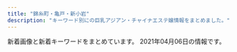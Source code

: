 ```yaml
---
title: "錦糸町・亀戸・新小岩"
description: "キーワード別にの巨乳アジアン・チャイナエステ嬢情報をまとめました。"
---
```


新着画像と新着キーワードをまとめています。
2021年04月06日の情報です。

<DmmAffiliateIns />
<KeywordTable
  shops={
    [
    {
        "keywords": {},
        "img_links": [
            "https://www.yitigo.work/images/home/staff_03.jpg",
            "https://www.yitigo.work/images/top_flash_02.jpg",
            "https://www.yitigo.work/images/staff/risa1.jpg",
            "https://www.yitigo.work/images/staff/mayu1.jpg",
            "https://www.yitigo.work/images/home/index_15.png",
            "https://www.yitigo.work/images/home/index_10.png",
            "https://www.yitigo.work/images/home/index_17.png",
            "https://www.yitigo.work/images/home/index_19.png",
            "https://www.yitigo.work/images/staff/mayu.png",
            "https://www.yitigo.work/images/home/index_07.png",
            "https://www.yitigo.work/images/home/staff_02.jpg",
            "https://www.yitigo.work/images/staff/staff_03.png",
            "https://www.yitigo.work/images/headerParts01.png",
            "https://www.yitigo.work/images/top_flash_01.jpg",
            "https://www.yitigo.work/images/top_01.png",
            "https://www.yitigo.work/images/home/index_09.png",
            "https://www.yitigo.work/images/home/index_06.png",
            "https://www.yitigo.work/images/home/index_tel.png",
            "https://www.yitigo.work/images/home/index_12.png",
            "https://www.yitigo.work/images/home/index_14.png",
            "https://www.yitigo.work/images/home/staff_01.jpg",
            "https://www.yitigo.work/images/home/index_05.png",
            "https://www.yitigo.work/images/page_top.png",
            "https://www.yitigo.work/images/staff/staff_01.png",
            "https://www.yitigo.work/images/top_04.png",
            "https://www.yitigo.work/images/staff/hana1.jpg",
            "https://www.yitigo.work/images/staff/hana.png",
            "https://www.yitigo.work/images/staff/risa.png",
            "https://www.yitigo.work/images/home/index_13.png",
            "https://www.yitigo.work/images/home/index_01.png",
            "https://www.yitigo.work/images/top_02.png",
            "https://www.yitigo.work/images/home/index_11.png"
        ],
        "url": "https://www.yitigo.work/",
        "station": "JR\u5c0f\u5ca9\u99c5\u5357\u53e3",
        "name": "\u82fa"
    },
    {
        "url": "http://www.sh-yuki.work/",
        "img_links": [
            "http://www.sh-yuki.work/images/s_news.jpg",
            "http://www.sh-yuki.work/uploads/200620/1-20062015425B54.jpg",
            "http://www.sh-yuki.work/uploads/200620/1-200620154311K4.jpg",
            "http://www.sh-yuki.work/uploads/190105/1-1Z105143R9539.jpg",
            "http://www.sh-yuki.work/uploads/200218/1-20021Q359301Q.jpg",
            "http://www.sh-yuki.work/images/room1.jpg",
            "http://www.sh-yuki.work/uploads/201215/1-201215145153M4.jpg",
            "http://www.sh-yuki.work/uploads/201214/1-201214162100347.jpg",
            "http://www.sh-yuki.work/uploads/191104/1-1911041I124915.jpg",
            "http://www.sh-yuki.work/images/lanmu3.jpg",
            "http://www.sh-yuki.work/uploads/200218/1-20021Q3591A57.jpg",
            "http://www.sh-yuki.work/uploads/191006/1-191006105P61Z.jpg",
            "http://www.sh-yuki.work/images/nbj2.jpg",
            "http://www.sh-yuki.work/images/room3.jpg",
            "http://www.sh-yuki.work/uploads/200127/1-20012G02404310.jpg",
            "http://www.sh-yuki.work/uploads/200618/1-20061Q6342Y06.jpg",
            "http://www.sh-yuki.work/images/mobile.jpg",
            "http://www.sh-yuki.work/uploads/191028/1-19102Q03S5a4.jpg",
            "http://www.sh-yuki.work/uploads/191021/1-19102116361I39.jpg",
            "http://www.sh-yuki.work/uploads/190110/1-1Z110093529363.png",
            "http://www.sh-yuki.work/uploads/191006/1-191006105IM24.jpg",
            "http://www.sh-yuki.work/uploads/200618/1-20061Q633094V.jpg",
            "http://www.sh-yuki.work/uploads/190105/1-1Z1051440193X.jpg",
            "http://www.sh-yuki.work/uploads/191227/1-19122F93911958.jpg",
            "http://www.sh-yuki.work/uploads/190105/1-1Z105143940E6.jpg",
            "http://www.sh-yuki.work/images/lanmu4.jpg",
            "http://www.sh-yuki.work/uploads/191202/1-191202154021200.jpg",
            "http://www.sh-yuki.work/images/room2.jpg",
            "http://www.sh-yuki.work/images/top.png",
            "http://www.sh-yuki.work/images/room4.jpg",
            "http://www.sh-yuki.work/uploads/210216/1-210216154445506.jpg",
            "http://www.sh-yuki.work/uploads/200713/1-200G3125135C2.jpg",
            "http://www.sh-yuki.work/images/1.jpg",
            "http://www.sh-yuki.work/images/lanmu2.jpg",
            "http://www.sh-yuki.work/images/lanmu5.jpg",
            "http://www.sh-yuki.work/uploads/200110/1-20011013245Y49.jpg",
            "http://www.sh-yuki.work/uploads/191227/1-19122F94110460.jpg",
            "http://www.sh-yuki.work/images/end.png",
            "http://www.sh-yuki.work/uploads/201215/1-201215145200113.jpg",
            "http://www.sh-yuki.work/uploads/201214/1-20121416231WV.jpg",
            "http://www.sh-yuki.work/images/s_staff.jpg",
            "http://www.sh-yuki.work/uploads/200713/1-200G3110344421.jpg",
            "http://www.sh-yuki.work/uploads/190105/1-1Z105143921224.jpg",
            "http://www.sh-yuki.work/uploads/210216/1-210216154459443.jpg",
            "http://www.sh-yuki.work/uploads/191221/1-191221111A3123.jpg"
        ],
        "keywords": {
            "88": 1,
            "D": 17,
            "86": 14,
            "89": 2
        },
        "station": "JR\u5c0f\u5ca9\u99c5\u5317\u53e3",
        "name": "\u3086\u304d"
    },
    {
        "url": "http://hani-est.xyz/",
        "keywords": {
            "\u4e73": 11,
            "C": 41,
            "90": 22,
            "\u5de8\u4e73": 11,
            "83": 11,
            "82": 11,
            "94": 11,
            "E": 11
        },
        "img_links": [
            "http://hani-est.xyz/images/zi-staff.png",
            "http://hani-est.xyz/images/zi-service.png",
            "http://hani-est.xyz/images/g2.jpg",
            "http://hani-est.xyz/images/g5.jpg",
            "http://hani-est.xyz/images/zi-newface.png",
            "http://hani-est.xyz/images/zi-ao.png",
            "http://hani-est.xyz/images/banna.jpg",
            "http://hani-est.xyz/images/zi-pri.png",
            "http://hani-est.xyz/images/banna2.jpg",
            "http://hani-est.xyz/images/g1.jpg",
            "http://hani-est.xyz/images/aoyi.jpg",
            "http://hani-est.xyz/images/banna1.jpg",
            "http://hani-est.xyz/images/a1.jpg",
            "http://hani-est.xyz/images/g6.jpg",
            "http://hani-est.xyz/images/top.jpg",
            "http://hani-est.xyz/images/g4.jpg",
            "http://hani-est.xyz/images/new1.jpg"
        ],
        "station": "\u897f\u5927\u5cf6\u99c5A1\u51fa\u53e3",
        "name": "\u871c\u82b1"
    },
    {
        "name": "\u6625\u306e\u82b1",
        "url": "http://harunohana.jpest.net/",
        "station": "JR\u9326\u7cf8\u753a\u5357\u53e3",
        "img_links": [
            "http://harunohana.jpest.net/uploads//sites/38/elementor/thumbs/c3-p3a4c1sf6l483iry9r6rlk4mpn8la6sbxgemvolfd4.jpg",
            "http://harunohana.jpest.net/uploads//sites/38/elementor/thumbs/c1-p3a4bw5e1kwi5v056or06ljv5c0e005xwohq00tseg.jpg",
            "http://harunohana.jpest.net/uploads//sites/38/2021/02/tel_top.png",
            "http://harunohana.jpest.net/uploads//sites/38/2021/02/mobile.jpg",
            "http://harunohana.jpest.net/uploads//sites/38/2021/03/g3.jpg",
            "http://harunohana.jpest.net/uploads//sites/38/2021/02/c4.jpg",
            "http://harunohana.jpest.net/uploads//sites/38/2021/02/pick-tit.png",
            "http://harunohana.jpest.net/uploads//sites/38/2021/02/news-tit.png",
            "http://harunohana.jpest.net/uploads//sites/38/2021/02/staff-tit.png",
            "http://harunohana.jpest.net/uploads//sites/38/2021/02/tel_staff.png",
            "http://harunohana.jpest.net/uploads//sites/38/2021/03/g1.jpg",
            "http://harunohana.jpest.net/uploads//sites/38/2021/02/tel_pickup.png",
            "http://harunohana.jpest.net/uploads//sites/38/2021/03/g2.jpg",
            "http://harunohana.jpest.net/uploads//sites/38/2021/02/xian.jpg",
            "http://harunohana.jpest.net/uploads//sites/38/elementor/thumbs/g1-p3mbbo5xbyuayorl3qn8vsare61ijopmkh8c9mi4sw.jpg",
            "http://harunohana.jpest.net/uploads//sites/38/2021/02/c3.jpg",
            "http://harunohana.jpest.net/uploads//sites/38/2021/03/1.jpg",
            "http://harunohana.jpest.net/uploads//sites/38/2021/02/top-3.png",
            "http://harunohana.jpest.net/uploads//sites/38/elementor/thumbs/c2-p3a4by12f8z2t2xevpk9bl2sc3r4fedekxsoykr020.jpg",
            "http://harunohana.jpest.net/uploads//sites/38/2021/02/tel_info.png",
            "http://harunohana.jpest.net/uploads//sites/38/elementor/thumbs/g4-p3mbec1gp2hjuwwbjw36y43rzgwycta8xnrv7ujz68.jpg",
            "http://harunohana.jpest.net/uploads//sites/38/2021/02/c6.jpg",
            "http://harunohana.jpest.net/uploads//sites/38/elementor/thumbs/g3-p3mbdh0sfjb37s5dl0oi5txkdr5uasv3te8udptyvk.jpg",
            "http://harunohana.jpest.net/uploads//sites/38/elementor/thumbs/c5-p3a4c3o3k96sqqp7ys00qjnjwezbpkzslpplu8in0o.jpg",
            "http://harunohana.jpest.net/uploads//sites/38/2021/02/info-tit.png",
            "http://harunohana.jpest.net/uploads//sites/38/2021/02/c5.jpg",
            "http://harunohana.jpest.net/uploads//sites/38/2021/02/mobile-tit.png",
            "http://harunohana.jpest.net/uploads//sites/38/2021/02/c2.jpg",
            "http://harunohana.jpest.net/uploads//sites/38/2021/02/ditiao-1.png",
            "http://harunohana.jpest.net/uploads//sites/38/2021/03/g5.jpg",
            "http://harunohana.jpest.net/uploads//sites/38/2021/02/c1.jpg",
            "http://harunohana.jpest.net/uploads//sites/38/elementor/thumbs/g2-p3mbcgd30zwwmzmmj2u1yl6l7q6iyltkocswnxcbm8.jpg"
        ],
        "keywords": {
            "C": 12
        }
    },
    {
        "img_links": [
            "http://www.es-raku.link/images/3.jpg",
            "http://www.es-raku.link/images/tel.jpg",
            "http://www.es-raku.link/img/yuki1.jpg",
            "http://www.es-raku.link/images/2.jpg",
            "http://www.es-raku.link/images/r2.jpg",
            "http://www.es-raku.link/images/head.png",
            "http://www.es-raku.link/images/int1.png",
            "http://www.es-raku.link/images/list.jpg",
            "http://www.es-raku.link/images/interior_t.png",
            "http://www.es-raku.link/images/menu/top.png",
            "http://www.es-raku.link/images/6.jpg",
            "http://www.es-raku.link/img/ruru1.jpg",
            "http://www.es-raku.link/images/news.jpg",
            "http://www.es-raku.link/staff/kaori.jpg",
            "http://www.es-raku.link/img/lucky1.jpg",
            "http://www.es-raku.link/img/riri1.jpg",
            "http://www.es-raku.link/images/menu/staff.png",
            "http://www.es-raku.link/staff/lucky.jpg",
            "http://www.es-raku.link/images/7.jpg",
            "http://www.es-raku.link/staff/riri.jpg",
            "http://www.es-raku.link/images/rtel.jpg",
            "http://www.es-raku.link/images/menu/interior.png",
            "http://www.es-raku.link/images/r1.jpg",
            "http://www.es-raku.link/images/sys1.jpg",
            "http://www.es-raku.link/staff/mai.jpg",
            "http://www.es-raku.link/images/line.png",
            "http://www.es-raku.link/img/ayaka1.jpg",
            "http://www.es-raku.link/images/int2.png",
            "http://www.es-raku.link/staff/ruru.jpg",
            "http://www.es-raku.link/images/staff_t.png",
            "http://www.es-raku.link/staff/ayaka.jpg",
            "http://www.es-raku.link/img/mai1.jpg",
            "http://www.es-raku.link/staff/yuki.jpg",
            "http://www.es-raku.link/images/mobile.jpg",
            "http://www.es-raku.link/img/kaori1.jpg",
            "http://www.es-raku.link/images/8.jpg",
            "http://www.es-raku.link/images/1.jpg",
            "http://www.es-raku.link/images/9.jpg"
        ],
        "name": "Lucky\uff5e\u30e9\u30c3\u30ad\u30fc\uff5e",
        "station": "JR\u9326\u7cf8\u753a\u99c5\u5357\u53e3",
        "url": "http://www.es-raku.link/",
        "keywords": {}
    },
    {
        "url": "http://el-grande.asia/",
        "name": "\u30a8\u30eb\u30b0\u30e9\u30f3\u30c7-elgrande-",
        "img_links": [
            "http://el-grande.asia/img/cast/mai-01.jpg",
            "http://el-grande.asia/img/cast/misa-01.jpg",
            "http://el-grande.asia/img/cast/aki-03.jpg",
            "http://el-grande.asia/img/cast/baby-04.jpg",
            "http://el-grande.asia/img/cast/aki-04.jpg",
            "http://el-grande.asia/img/cast/hana-04.jpg",
            "http://el-grande.asia/img/interior/lobby-1.jpg",
            "http://el-grande.asia/img/interior/shower-4.jpg",
            "http://el-grande.asia/img/cast/rey-01.jpg",
            "http://el-grande.asia/img/cast/hana-03.jpg",
            "http://el-grande.asia/img/dagger.png",
            "http://el-grande.asia/img/interior/corridor-1.jpg",
            "http://el-grande.asia/img/cast/ringo-04.jpg",
            "http://el-grande.asia/img/cast/mai-03.jpg",
            "http://el-grande.asia/img/cast/mai-04.jpg",
            "http://el-grande.asia/img/cast/haru-02.jpg",
            "http://el-grande.asia/img/cast/haru-03.jpg",
            "http://el-grande.asia/img/cast/baby-02.jpg",
            "http://el-grande.asia/img/btn_interior.png",
            "http://el-grande.asia/img/cast/mei-04.jpg",
            "http://el-grande.asia/img/cast/ringo-02.jpg",
            "http://el-grande.asia/img/cast/sara-05.jpg",
            "http://el-grande.asia/img/cast/belu-04.jpg",
            "http://el-grande.asia/img/cast/mei-02.jpg",
            "http://el-grande.asia/img/cast/mei-03.jpg",
            "http://el-grande.asia/img/cast/ringo-01.jpg",
            "http://el-grande.asia/img/cast/belu-01.jpg",
            "http://el-grande.asia/img/cast/ringo-03.jpg",
            "http://el-grande.asia/img/cast/baby-01.jpg",
            "http://el-grande.asia/img/cast/baby-03.jpg",
            "http://el-grande.asia/img/cast/rey-02.jpg",
            "http://el-grande.asia/img/btn_twitter.png",
            "http://el-grande.asia/img/cast/lucy-04.jpg",
            "http://el-grande.asia/img/cast/aki-01.jpg",
            "http://el-grande.asia/img/cast/sara-08.jpg",
            "http://el-grande.asia/img/cast/misa-04.jpg",
            "http://el-grande.asia/img/cast/lucy-02.jpg",
            "http://el-grande.asia/img/cast/hana-02.jpg",
            "http://el-grande.asia/img/cast/lucy-03.jpg",
            "http://el-grande.asia/img/cast/lucy-01.jpg",
            "http://el-grande.asia/img/cast/hana-01.jpg",
            "http://el-grande.asia/img/btn_top.png",
            "http://el-grande.asia/img/cast/belu-02.jpg",
            "http://el-grande.asia/img/cast/haru-04.jpg",
            "http://el-grande.asia/img/cast/belu-03.jpg",
            "http://el-grande.asia/img/cast/aki-02.jpg",
            "http://el-grande.asia/img/cast/rey-04.jpg",
            "http://el-grande.asia/img/cast/haru-01.jpg",
            "http://el-grande.asia/img/cast/sara-06.jpg",
            "http://el-grande.asia/img/btn_cast.png",
            "http://el-grande.asia/img/cast/mei-01.jpg"
        ],
        "station": "JR\u65b0\u5c0f\u5ca9\u99c5\u5357\u53e3",
        "keywords": {}
    },
    {
        "station": "JR\u65b0\u5c0f\u5ca9\u99c5\u5357\u53e3",
        "img_links": [
            "https://piano.sweet-relaxation.com/img/cast/ai-01.jpg",
            "https://piano.sweet-relaxation.com/img/cast/nana-02.jpg",
            "https://piano.sweet-relaxation.com/img/cast/lili-03.jpg",
            "https://piano.sweet-relaxation.com/img/slick/sl-7.jpg",
            "https://piano.sweet-relaxation.com/img/cast/ebi-03.jpg",
            "https://piano.sweet-relaxation.com/img/cast/aye-03.jpg",
            "https://piano.sweet-relaxation.com/img/slick/sl-4.jpg",
            "https://piano.sweet-relaxation.com/img/cast/ai-03.jpg",
            "https://piano.sweet-relaxation.com/img/cast/ai-04.jpg",
            "https://piano.sweet-relaxation.com/img/cast/aki-01.jpg",
            "https://piano.sweet-relaxation.com/img/cast/aini-02.jpg",
            "https://piano.sweet-relaxation.com/img/cast/miky-02.jpg",
            "https://piano.sweet-relaxation.com/img/cast/coco-04.jpg",
            "https://piano.sweet-relaxation.com/img/cast/miky-04.jpg",
            "https://piano.sweet-relaxation.com/img/cast/miya-02.jpg",
            "https://piano.sweet-relaxation.com/img/interior/int-02.jpg",
            "https://piano.sweet-relaxation.com/img/cast/miky-03.jpg",
            "https://piano.sweet-relaxation.com/img/cast/aye-04.jpg",
            "https://piano.sweet-relaxation.com/img/slick/sl-1.jpg",
            "https://piano.sweet-relaxation.com/img/cast/luna-02.jpg",
            "https://piano.sweet-relaxation.com/img/cast/lili-04.jpg",
            "https://piano.sweet-relaxation.com/img/cast/coco-03.jpg",
            "https://piano.sweet-relaxation.com/img/cast/aye-02.jpg",
            "https://piano.sweet-relaxation.com/img/interior/int-04.jpg",
            "https://piano.sweet-relaxation.com/img/cast/aini-03.jpg",
            "https://piano.sweet-relaxation.com/img/cast/aye-01.jpg",
            "https://piano.sweet-relaxation.com/img/cast/aini-01.jpg",
            "https://piano.sweet-relaxation.com/img/cast/nico-02.jpg",
            "https://piano.sweet-relaxation.com/img/slick/sl-2.jpg",
            "https://piano.sweet-relaxation.com/img/cast/nana-01.jpg",
            "https://piano.sweet-relaxation.com/img/cast/coco-01.jpg",
            "https://piano.sweet-relaxation.com/img/slick/sl-6.jpg",
            "https://piano.sweet-relaxation.com/img/interior/int-01.jpg",
            "https://piano.sweet-relaxation.com/img/cast/lili-01.jpg",
            "https://piano.sweet-relaxation.com/img/slick/sl-3.jpg",
            "https://piano.sweet-relaxation.com/img/cast/nico-03.jpg",
            "https://piano.sweet-relaxation.com/img/cast/nana-03.jpg",
            "https://piano.sweet-relaxation.com/img/cast/miya-01.jpg",
            "https://piano.sweet-relaxation.com/img/cast/aki-03.jpg",
            "https://piano.sweet-relaxation.com/img/cast/aki-02.jpg",
            "https://piano.sweet-relaxation.com/img/cast/nico-04.jpg",
            "https://piano.sweet-relaxation.com/img/cast/ebi-02.jpg",
            "https://piano.sweet-relaxation.com/img/cast/coco-02.jpg",
            "https://piano.sweet-relaxation.com/img/cast/nico-01.jpg",
            "https://piano.sweet-relaxation.com/img/cast/luna-04.jpg",
            "https://piano.sweet-relaxation.com/img/cast/aki-04.jpg",
            "https://piano.sweet-relaxation.com/img/cast/lili-02.jpg",
            "https://piano.sweet-relaxation.com/img/cast/ebi-01.jpg",
            "https://piano.sweet-relaxation.com/img/slick/sl-5.jpg",
            "https://piano.sweet-relaxation.com/img/cast/luna-03.jpg",
            "https://piano.sweet-relaxation.com/img/cast/ai-02.jpg",
            "https://piano.sweet-relaxation.com/img/cast/miya-03.jpg",
            "https://piano.sweet-relaxation.com/img/interior/int-03.jpg",
            "https://piano.sweet-relaxation.com/img/cast/ebi-04.jpg",
            "https://piano.sweet-relaxation.com/img/cast/luna-01.jpg",
            "https://piano.sweet-relaxation.com/img/cast/nana-04.jpg",
            "https://piano.sweet-relaxation.com/img/cast/miya-04.jpg",
            "https://piano.sweet-relaxation.com/img/cast/miky-01.jpg",
            "https://piano.sweet-relaxation.com/img/cast/aini-04.jpg"
        ],
        "url": "https://piano.sweet-relaxation.com/",
        "keywords": {},
        "name": "Piano"
    },
    {
        "station": "\u68ee\u4e0b\u99c5A4\u53e3",
        "img_links": [
            "http://ipidiw.com/relaxnomori/images/tt.jpg",
            "http://ipidiw.com/relaxnomori/images/mobile.jpg",
            "http://ipidiw.com/relaxnomori/images/staff_t.jpg",
            "http://ipidiw.com/relaxnomori/images/news.jpg",
            "http://ipidiw.com/relaxnomori/user_data/00000019.jpg",
            "http://ipidiw.com/relaxnomori/images/interior_t.jpg",
            "http://ipidiw.com/relaxnomori/user_data/00000020.jpg",
            "http://ipidiw.com/relaxnomori/user_data/00000018.jpg",
            "http://ipidiw.com/relaxnomori/user_data/00000017.jpg",
            "http://ipidiw.com/relaxnomori/images/interior.png",
            "http://ipidiw.com/relaxnomori/images/rem.jpg",
            "http://ipidiw.com/relaxnomori/images/tp.png"
        ],
        "url": "http://ipidiw.com/relaxnomori/",
        "keywords": {
            "93": 1,
            "90": 2,
            "86": 1
        },
        "name": "\u30ea\u30e9\u30c3\u30af\u30b9\u306e\u68ee"
    },
    {
        "station": "\u4eac\u6210\u7acb\u77f3\u99c5\u5317\u53e3",
        "img_links": [
            "http://www.es-royal.click/images/9.jpg",
            "http://www.es-royal.click/images/mobile.jpg",
            "http://www.es-royal.click/images/int2.png",
            "http://www.es-royal.click/img/miyuki1.jpg",
            "http://www.es-royal.click/img/momo2.jpg",
            "http://www.es-royal.click/images/news.png",
            "http://www.es-royal.click/images/1.jpg",
            "http://www.es-royal.click/img/momo1.jpg",
            "http://www.es-royal.click/img/nana1.jpg",
            "http://www.es-royal.click/img/ego1.jpg",
            "http://www.es-royal.click/img/mimi1.jpg",
            "http://www.es-royal.click/images/main_top.jpg",
            "http://www.es-royal.click/img/emi1.jpg",
            "http://www.es-royal.click/images/8.jpg",
            "http://www.es-royal.click/images/s1.png",
            "http://www.es-royal.click/images/4.jpg",
            "http://www.es-royal.click/images/sys1.png",
            "http://www.es-royal.click/images/b1.jpg",
            "http://www.es-royal.click/images/staff_t.jpg",
            "http://www.es-royal.click/images/b3.jpg",
            "http://www.es-royal.click/images/head.jpg",
            "http://www.es-royal.click/images/6.jpg",
            "http://www.es-royal.click/images/b2.jpg",
            "http://www.es-royal.click/images/int1.png",
            "http://www.es-royal.click/images/5.jpg",
            "http://www.es-royal.click/images/main_footer.jpg",
            "http://www.es-royal.click/img/aya1.jpg",
            "http://www.es-royal.click/images/interior_t.jpg",
            "http://www.es-royal.click/images/7.jpg",
            "http://www.es-royal.click/images/ta.jpg"
        ],
        "url": "http://www.es-royal.click/",
        "name": "\u5e78\u305b",
        "keywords": {}
    },
    {
        "station": "JR\u65b0\u5c0f\u5ca9\u99c5\u5357\u53e3",
        "img_links": [
            "http://y-rlx.net/girl/010.jpg",
            "http://y-rlx.net/images/index_11.jpg",
            "http://y-rlx.net/images/acc_tit03.jpg",
            "http://y-rlx.net/images/index_12.jpg",
            "http://y-rlx.net/girl/09.jpg",
            "http://y-rlx.net/images/sys.jpg",
            "http://y-rlx.net/girl/05.jpg",
            "http://y-rlx.net/images/index_04.png",
            "http://y-rlx.net/images/acc_tit.jpg",
            "http://y-rlx.net/images/rec.jpg",
            "http://y-rlx.net/girl/09a.jpg",
            "http://y-rlx.net/images/index_07.png",
            "http://y-rlx.net/images/rex_16.jpg",
            "http://y-rlx.net/images/rec_16.jpg",
            "http://y-rlx.net/girl/02.jpg",
            "http://y-rlx.net/images/index_02.png",
            "http://y-rlx.net/girl/010a.jpg",
            "http://y-rlx.net/images/index_23.jpg",
            "http://y-rlx.net/girl/06.jpg",
            "http://y-rlx.net/images/index_21.jpg",
            "http://y-rlx.net/images/02.png",
            "http://y-rlx.net/girl/p01.jpg",
            "http://y-rlx.net/images/info.png",
            "http://y-rlx.net/images/sys_16.jpg",
            "http://y-rlx.net/images/03.png",
            "http://y-rlx.net/images/acc_tit01.jpg",
            "http://y-rlx.net/images/staff_16.jpg",
            "http://y-rlx.net/girl/08.jpg",
            "http://y-rlx.net/girl/05a.jpg",
            "http://y-rlx.net/girl/01.jpg",
            "http://y-rlx.net/girl/03.jpg",
            "http://y-rlx.net/girl/07a.jpg",
            "http://y-rlx.net/images/01.png",
            "http://y-rlx.net/images/index_09.jpg",
            "http://y-rlx.net/images/index_06.png",
            "http://y-rlx.net/girl/03a.jpg",
            "http://y-rlx.net/images/index_10.jpg",
            "http://y-rlx.net/girl/07.jpg",
            "http://y-rlx.net/images/acc_16.jpg",
            "http://y-rlx.net/images/index_14.png",
            "http://y-rlx.net/girl/00.jpg",
            "http://y-rlx.net/images/index_19.png",
            "http://y-rlx.net/images/line.jpg",
            "http://y-rlx.net/images/index_16.png",
            "http://y-rlx.net/images/index_08.jpg",
            "http://y-rlx.net/images/index_13.jpg"
        ],
        "keywords": {
            "85": 1,
            "95": 2,
            "92": 1,
            "89": 1,
            "87": 1,
            "86": 2,
            "90": 1
        },
        "name": "\u7f8e\u697d",
        "url": "http://y-rlx.net/"
    },
    {
        "station": "JR\u65b0\u5c0f\u5ca9\u99c5\u5357\u53e3",
        "keywords": {
            "86": 2,
            "E": 2,
            "D": 4,
            "C": 11,
            "87": 4
        },
        "img_links": [
            "http://www.himawari-shinkoiwa.com/files/001-02.jpg",
            "http://www.himawari-shinkoiwa.com/images/slider/2.jpg",
            "http://www.himawari-shinkoiwa.com/img/btn_blog.png",
            "http://www.himawari-shinkoiwa.com/img/ttl_news.png",
            "http://www.himawari-shinkoiwa.com/img/btn_side_mobile.jpg",
            "http://www.himawari-shinkoiwa.com/files/002-02.jpg",
            "http://www.himawari-shinkoiwa.com/img/tel.png",
            "http://www.himawari-shinkoiwa.com/files/001.jpg",
            "http://www.himawari-shinkoiwa.com/img/ttl_move.png",
            "http://www.himawari-shinkoiwa.com/img/ttl_info.png",
            "http://www.himawari-shinkoiwa.com/files/003-02.jpg",
            "http://www.himawari-shinkoiwa.com/images/slider/1.jpg",
            "http://www.himawari-shinkoiwa.com/files/002.jpg",
            "http://www.himawari-shinkoiwa.com/img/goback.jpg",
            "http://www.himawari-shinkoiwa.com/img/pickup.jpg",
            "http://www.himawari-shinkoiwa.com/images/line.png",
            "http://www.himawari-shinkoiwa.com/img/move.jpg",
            "http://www.himawari-shinkoiwa.com/files/003.jpg",
            "http://www.himawari-shinkoiwa.com/images/slider/3.jpg"
        ],
        "url": "http://www.himawari-shinkoiwa.com/",
        "name": "\u3072\u307e\u308f\u308a"
    },
    {
        "station": "JR\u9326\u7cf8\u753a\u99c5\u5357\u53e3",
        "name": "Cherry",
        "img_links": [
            "http://dccompanyqoo10.cafe24.com/tiffany/images/common/header.png",
            "http://dccompanyqoo10.cafe24.com/tiffany/images/top/store_bg.png",
            "http://dccompanyqoo10.cafe24.com/tiffany/images/store/store.png"
        ],
        "url": "http://cherry-esthe.com/",
        "keywords": {}
    },
    {
        "img_links": [
            "http://biwert.xyz/templets/default/picture/news.jpg",
            "http://biwert.xyz/uploads/180620/1-1P62010193X63.jpg",
            "http://biwert.xyz/uploads/201003/1-2010031G3421X.jpg",
            "http://biwert.xyz/uploads/201006/1-2010061F032C0.jpg",
            "http://biwert.xyz/templets/default/picture/staff_t.jpg",
            "http://biwert.xyz/images/1-1P621101232H4.png",
            "http://biwert.xyz/uploads/201003/1-2010031G35C32.jpg",
            "http://biwert.xyz/uploads/allimg/180620/1-1P620101640O8.png",
            "http://biwert.xyz/uploads/180620/1-1P62010154K00.png",
            "http://biwert.xyz/templets/default/picture/head.jpg",
            "http://biwert.xyz/uploads/201003/1-2010031G432629.jpg",
            "http://biwert.xyz/uploads/201003/1-2010031G415110.jpg",
            "http://biwert.xyz/uploads/201007/1-20100G4464b26.jpg",
            "http://biwert.xyz/uploads/180620/1-1P620101629244.png",
            "http://biwert.xyz/uploads/201109/1-201109141105216.jpg",
            "http://biwert.xyz/uploads/201006/1-2010061A941445.jpg",
            "http://biwert.xyz/uploads/allimg/180620/1-1P6201013133b.jpg",
            "http://biwert.xyz/templets/default/picture/interior_t.jpg",
            "http://biwert.xyz/templets/default/picture/rec1.png"
        ],
        "keywords": {
            "E": 18,
            "G": 9
        },
        "station": "JR\u5c0f\u5ca9\u99c5\u5317\u53e3",
        "name": "\u4e00\u6642",
        "url": "http://biwert.xyz/"
    },
    {
        "url": "http://iyasimori.jpest.net/",
        "keywords": {},
        "name": "\u7652\u3057\u306e\u68ee",
        "station": "\u9752\u7825\u99c5",
        "img_links": [
            "http://iyasimori.jpest.net/uploads//sites/37/2021/01/r5.jpg",
            "http://iyasimori.jpest.net/uploads//sites/37/2021/01/top.jpg",
            "http://iyasimori.jpest.net/uploads//sites/37/2021/01/g5-150x150.jpg",
            "http://iyasimori.jpest.net/uploads//sites/37/2021/01/g4-150x150.jpg",
            "http://iyasimori.jpest.net/uploads//sites/37/2021/01/a.jpg",
            "http://iyasimori.jpest.net/uploads//sites/37/2021/01/a2.jpg",
            "http://iyasimori.jpest.net/uploads//sites/37/2021/01/g1-3-150x150.jpg",
            "http://iyasimori.jpest.net/uploads//sites/37/2021/01/g3-2.jpg",
            "http://iyasimori.jpest.net/uploads//sites/37/2021/01/g1-3.jpg",
            "http://iyasimori.jpest.net/uploads//sites/37/2021/01/g3-2-150x150.jpg",
            "http://iyasimori.jpest.net/uploads//sites/37/2021/01/r4-1.jpg",
            "http://iyasimori.jpest.net/uploads//sites/37/2021/01/news01.png",
            "http://iyasimori.jpest.net/uploads//sites/37/2021/01/bj_03.jpg",
            "http://iyasimori.jpest.net/uploads//sites/37/2021/01/g2-2-150x150.jpg",
            "http://iyasimori.jpest.net/uploads//sites/37/2021/01/r3-1.jpg",
            "http://iyasimori.jpest.net/uploads//sites/37/2021/01/tite-staff.jpg",
            "http://iyasimori.jpest.net/uploads//sites/37/2021/01/g5.jpg",
            "http://iyasimori.jpest.net/uploads//sites/37/2021/01/mobile.png",
            "http://iyasimori.jpest.net/uploads//sites/37/2021/01/g2-2.jpg",
            "http://iyasimori.jpest.net/uploads//sites/37/2021/01/r6.jpg",
            "http://iyasimori.jpest.net/uploads//sites/37/2021/01/news03.png",
            "http://iyasimori.jpest.net/uploads//sites/37/2021/01/g4.jpg"
        ]
    },
    {
        "keywords": {},
        "name": "\u79cb",
        "url": "http://shizuku2009.com/",
        "img_links": [
            "http://shizuku2009.com/images/index_07.jpg",
            "http://shizuku2009.com/staff/5/1.jpg",
            "http://shizuku2009.com/images/staff_15.jpg",
            "http://shizuku2009.com/images/index_02.jpg",
            "http://shizuku2009.com/staff/3/1.jpg",
            "http://shizuku2009.com/staff/2/1.jpg",
            "http://shizuku2009.com/images/service_13.jpg",
            "http://shizuku2009.com/images/index_05.jpg",
            "http://shizuku2009.com/images/index_08.jpg",
            "http://shizuku2009.com/staff/4/1.jpg",
            "http://shizuku2009.com/images/staff_12.jpg",
            "http://shizuku2009.com/staff/6/1.jpg",
            "http://shizuku2009.com/staff/1/1.jpg",
            "http://shizuku2009.com/images/index_09.jpg",
            "http://shizuku2009.com/images/index_04.jpg",
            "http://shizuku2009.com/images/index_14.jpg",
            "http://shizuku2009.com/images/index_15.jpg",
            "http://shizuku2009.com/images/index_17.jpg",
            "http://shizuku2009.com/images/index_06.jpg",
            "http://shizuku2009.com/images/index_13.jpg",
            "http://shizuku2009.com/images/index_19.jpg",
            "http://shizuku2009.com/images/index_20.jpg",
            "http://shizuku2009.com/images/index_10.jpg"
        ],
        "station": "\u9752\u7825\u99c5A2\u51fa\u53e3"
    },
    {
        "img_links": [
            "https://doraimon.tyo.cm/images/mobile.jpg",
            "https://doraimon.tyo.cm/photos/sites/32/2021/03/2021030207310114.jpg",
            "https://doraimon.tyo.cm/images/s_face.jpg",
            "https://doraimon.tyo.cm/images/s_news.jpg",
            "https://doraimon.tyo.cm/images/link.jpg",
            "https://doraimon.tyo.cm/photos/sites/32/2021/03/2021032507045669.jpg",
            "https://doraimon.tyo.cm/photos/sites/32/2021/03/2021031206553637.jpg",
            "https://doraimon.tyo.cm/photos/sites/32/2021/03/2021030207304993.jpg",
            "https://doraimon.tyo.cm/photos/sites/32/2021/03/2021030207305994.jpg",
            "https://doraimon.tyo.cm/images/staff_line.jpg",
            "https://doraimon.tyo.cm/images/top.jpg",
            "https://doraimon.tyo.cm/photos/sites/32/2021/03/2021032301301384.jpg",
            "https://doraimon.tyo.cm/photos/sites/32/2021/03/202103120651532.jpg",
            "https://doraimon.tyo.cm/photos/sites/32/2021/03/2021030207304862.jpg"
        ],
        "station": "JR\u4e80\u6238\u99c5\u5317\u53e3",
        "name": "\u30c9\u30e9\u3048\u3082\u3093",
        "keywords": {
            "87": 1,
            "83": 1,
            "86": 3,
            "E": 1,
            "D": 7,
            "85": 3
        },
        "url": "https://doraimon.tyo.cm/"
    },
    {
        "url": "http://cpienakada.com/",
        "name": "\u604b\u59eb",
        "img_links": [
            "http://cpienakada.com/upload/images/20210331_153515.png",
            "http://cpienakada.com/upload/202103/1617174846.jpg",
            "http://cpienakada.com/upload/202103/1617174691.jpg",
            "http://cpienakada.com/upload/202104/1617264919.jpg",
            "http://cpienakada.com/upload/202104/thumb/1617264919.jpg",
            "http://cpienakada.com/upload/202104/thumb/1617264788.jpg",
            "http://cpienakada.com/upload/images/20210402_094656.jpg",
            "http://cpienakada.com/upload/202104/thumb_dis/1617264407.jpg",
            "http://cpienakada.com/upload/202104/thumb_dis/1617264919.jpg",
            "http://cpienakada.com/upload/202104/1617264788.jpg",
            "http://cpienakada.com/upload/202103/1617175559.jpg",
            "http://cpienakada.com/upload/202104/thumb/1617264407.jpg",
            "http://cpienakada.com/upload/202103/1617175265.jpg",
            "http://cpienakada.com/upload/202104/1617331988.jpg",
            "http://cpienakada.com/upload/202104/1617264407.jpg",
            "http://cpienakada.com/upload/202104/thumb/1617264609.jpg",
            "http://cpienakada.com/upload/images/20210331_151639.jpg",
            "http://cpienakada.com/upload/202104/1617264609.jpg",
            "http://cpienakada.com/upload/202104/thumb_dis/1617264609.jpg",
            "http://cpienakada.com/upload/202104/thumb_dis/1617264788.jpg",
            "http://cpienakada.com/upload/images/20210331_151305.jpg",
            "http://cpienakada.com/upload/202104/thumb_dis/1617331988.jpg",
            "http://cpienakada.com/upload/202104/thumb/1617331988.jpg",
            "http://cpienakada.com/upload/images/20210331_153453.jpg"
        ],
        "station": "JR\u4e80\u6238\u99c5\u5317\u53e3",
        "keywords": {
            "C": 1,
            "D": 4,
            "86": 1
        }
    },
    {
        "url": "http://yukinosakura.tyo.cm/",
        "station": "JR\u4e80\u6238\u99c5\u5317\u53e3",
        "name": "\u685c\u82b1",
        "keywords": {
            "85": 12,
            "C": 18,
            "86": 12,
            "83": 6,
            "D": 24
        },
        "img_links": [
            "http://yukinosakura.tyo.cm/images/room4.jpg",
            "http://yukinosakura.tyo.cm/images/room1.jpg",
            "http://yukinosakura.tyo.cm/images/s_news.jpg",
            "http://yukinosakura.a2.webnavi.work/upload/sites/72/2020/04/2020040708052456.jpg",
            "http://yukinosakura.tyo.cm/images/top.jpg",
            "http://yukinosakura.a2.webnavi.work/upload/sites/72/2020/04/2020040708052353.jpg",
            "http://yukinosakura.tyo.cm/images/s_staff.jpg",
            "http://yukinosakura.tyo.cm/images/room2.jpg",
            "http://yukinosakura.tyo.cm/images/room3.jpg",
            "http://yukinosakura.a2.webnavi.work/upload/sites/72/2020/04/2020040708052241.jpg",
            "http://yukinosakura.a2.webnavi.work/upload/sites/72/2020/04/2020040708052118.jpg",
            "http://yukinosakura.tyo.cm/images/mobile.jpg",
            "http://yukinosakura.a2.webnavi.work/upload/sites/72/2020/04/2020040708052434.jpg",
            "http://yukinosakura.tyo.cm/images/s_shedule.jpg"
        ]
    },
    {
        "station": "JR\u4e80\u6238\u99c5\u6771\u53e3",
        "url": "http://sentsubaki.asia/",
        "keywords": {},
        "name": "\u5343\u693f",
        "img_links": [
            "http://sentsubaki.asia/img/cast/yumi-03.jpg",
            "http://sentsubaki.asia/img/interior/lobby-2.jpg",
            "http://sentsubaki.asia/img/cast/yuyu-04.jpg",
            "http://sentsubaki.asia/img/cast/momo-02.jpg",
            "http://sentsubaki.asia/img/btn_top.png",
            "http://sentsubaki.asia/img/cast/yumi-04.jpg",
            "http://sentsubaki.asia/img/cast/aya-04.jpg",
            "http://sentsubaki.asia/img/cast/you-04.jpg",
            "http://sentsubaki.asia/img/cast/miki-04.jpg",
            "http://sentsubaki.asia/img/head_tel.png",
            "http://sentsubaki.asia/img/cast/nina-04.jpg",
            "http://sentsubaki.asia/img/cast/miki-03.jpg",
            "http://sentsubaki.asia/img/coupon_special.png",
            "http://sentsubaki.asia/img/cast/you-02.jpg",
            "http://sentsubaki.asia/img/cast/momo-03.jpg",
            "http://sentsubaki.asia/img/cast/yuyu-01.jpg",
            "http://sentsubaki.asia/img/cast/yumi-02.jpg",
            "http://sentsubaki.asia/img/cast/miki-01.jpg",
            "http://sentsubaki.asia/img/cast/aya-01.jpg",
            "http://sentsubaki.asia/img/btn_interior.png",
            "http://sentsubaki.asia/img/cast/you-03.jpg",
            "http://sentsubaki.asia/img/cast/miki-02.jpg",
            "http://sentsubaki.asia/img/cast/yuyu-02.jpg",
            "http://sentsubaki.asia/img/cast/aya-03.jpg",
            "http://sentsubaki.asia/img/cast/you-01.jpg",
            "http://sentsubaki.asia/img/btn_twitter.png",
            "http://sentsubaki.asia/img/interior/lobby-1.jpg",
            "http://sentsubaki.asia/img/cast/momo-04.jpg",
            "http://sentsubaki.asia/img/btn_cast.png",
            "http://sentsubaki.asia/img/head_time.png",
            "http://sentsubaki.asia/img/cast/nina-03.jpg",
            "http://sentsubaki.asia/img/cast/momo-01.jpg"
        ]
    },
    {
        "name": "Aria\uff5e\u30a2\u30ea\u30a2\uff5e",
        "url": "http://aria.tokyo-relaxtime.asia/",
        "img_links": [
            "http://aria.tokyo-relaxtime.asia/img/cast/aya-02.jpg",
            "http://aria.tokyo-relaxtime.asia/img/cast/yuri-03.jpg",
            "http://aria.tokyo-relaxtime.asia/img/cast/aya-01.jpg",
            "http://aria.tokyo-relaxtime.asia/img/cast/rina-01.jpg",
            "http://aria.tokyo-relaxtime.asia/img/cast/aki-02.jpg",
            "http://aria.tokyo-relaxtime.asia/img/cast/risa-04.jpg",
            "http://aria.tokyo-relaxtime.asia/img/cast/miki-04.jpg",
            "http://aria.tokyo-relaxtime.asia/img/cast/yumi-04.jpg",
            "http://aria.tokyo-relaxtime.asia/img/cast/coco-03.jpg",
            "http://aria.tokyo-relaxtime.asia/img/cast/aki-01.jpg",
            "http://aria.tokyo-relaxtime.asia/img/cast/rina-02.jpg",
            "http://aria.tokyo-relaxtime.asia/img/interior/corridor-1.jpg",
            "http://aria.tokyo-relaxtime.asia/img/cast/apple-01.jpg",
            "http://aria.tokyo-relaxtime.asia/img/cast/aki-03.jpg",
            "http://aria.tokyo-relaxtime.asia/img/slick/st-3.jpg",
            "http://aria.tokyo-relaxtime.asia/img/cast/yaya-01.jpg",
            "http://aria.tokyo-relaxtime.asia/img/cast/yaya-02.jpg",
            "http://aria.tokyo-relaxtime.asia/img/cast/yuri-04.jpg",
            "http://aria.tokyo-relaxtime.asia/img/cast/aya-03.jpg",
            "http://aria.tokyo-relaxtime.asia/img/cast/coco-01.jpg",
            "http://aria.tokyo-relaxtime.asia/img/cast/miki-01.jpg",
            "http://aria.tokyo-relaxtime.asia/img/cast/nana-04.jpg",
            "http://aria.tokyo-relaxtime.asia/img/slick/st-1.jpg",
            "http://aria.tokyo-relaxtime.asia/img/cast/miki-03.jpg",
            "http://aria.tokyo-relaxtime.asia/img/cast/yumi-02.jpg",
            "http://aria.tokyo-relaxtime.asia/img/interior/lobby-1.jpg",
            "http://aria.tokyo-relaxtime.asia/img/cast/coco-02.jpg",
            "http://aria.tokyo-relaxtime.asia/img/cast/yaya-03.jpg",
            "http://aria.tokyo-relaxtime.asia/img/cast/risa-01.jpg",
            "http://aria.tokyo-relaxtime.asia/img/cast/nana-01.jpg",
            "http://aria.tokyo-relaxtime.asia/img/cast/yumi-01.jpg",
            "http://aria.tokyo-relaxtime.asia/img/cast/aki-04.jpg",
            "http://aria.tokyo-relaxtime.asia/img/cast/nana-02.jpg",
            "http://aria.tokyo-relaxtime.asia/img/cast/coco-04.jpg",
            "http://aria.tokyo-relaxtime.asia/img/cast/yumi-03.jpg",
            "http://aria.tokyo-relaxtime.asia/img/cast/risa-03.jpg",
            "http://aria.tokyo-relaxtime.asia/img/cast/rina-03.jpg",
            "http://aria.tokyo-relaxtime.asia/img/slick/st-5.jpg",
            "http://aria.tokyo-relaxtime.asia/img/slick/st-2.jpg",
            "http://aria.tokyo-relaxtime.asia/img/cast/risa-02.jpg",
            "http://aria.tokyo-relaxtime.asia/img/cast/miki-02.jpg",
            "http://aria.tokyo-relaxtime.asia/img/slick/st-4.jpg",
            "http://aria.tokyo-relaxtime.asia/img/cast/yuri-01.jpg",
            "http://aria.tokyo-relaxtime.asia/img/cast/apple-02.jpg",
            "http://aria.tokyo-relaxtime.asia/img/cast/apple-04.jpg",
            "http://aria.tokyo-relaxtime.asia/img/cast/aya-04.jpg",
            "http://aria.tokyo-relaxtime.asia/img/cast/apple-03.jpg",
            "http://aria.tokyo-relaxtime.asia/img/cast/yaya-04.jpg",
            "http://aria.tokyo-relaxtime.asia/img/cast/rina-04.jpg",
            "http://aria.tokyo-relaxtime.asia/img/cast/nana-03.jpg"
        ],
        "station": "JR\u5c0f\u5ca9\u99c5\u5317\u53e3",
        "keywords": {}
    },
    {
        "station": "JR\u9326\u7cf8\u753a\u99c5\u5317\u53e3",
        "img_links": [
            "http://k-yorocobi.com/images/bar-interior.png",
            "http://k-yorocobi.com/images/bar-cam.png",
            "http://k-yorocobi.com/pic/pic2.jpg",
            "http://k-yorocobi.com/pic/pic4.jpg",
            "http://k-yorocobi.com/images/b-movie.png",
            "http://k-yorocobi.com/images/b-tel.png",
            "http://k-yorocobi.com/staff/s-tika.jpg",
            "http://k-yorocobi.com/images/bar-news.png",
            "http://k-yorocobi.com/images/c-interior.png",
            "http://k-yorocobi.com/staff/s-emi.jpg",
            "http://k-yorocobi.com/images/c-top.png",
            "http://k-yorocobi.com/images/c-staff.png",
            "http://k-yorocobi.com/images/b-awaawa.png",
            "http://k-yorocobi.com/pic/pic3.jpg",
            "http://k-yorocobi.com/images/b-mobile.png",
            "http://k-yorocobi.com/images/bar-staff.png",
            "http://k-yorocobi.com/staff/s-rina.jpg",
            "http://k-yorocobi.com/images/footer.png",
            "http://k-yorocobi.com/pic/pic1.jpg",
            "http://k-yorocobi.com/staff/s-yuyu.jpg",
            "http://k-yorocobi.com/images/bill.jpg",
            "http://k-yorocobi.com/images/bar-pickup.png"
        ],
        "keywords": {},
        "name": "\u3088\u308d\u3053\u3073",
        "url": "http://k-yorocobi.com/"
    },
    {
        "keywords": {},
        "name": "Angel\u2019s Smile",
        "station": "JR\u5c0f\u5ca9\u99c5\u5357\u53e3",
        "url": "http://www.hu-wa.work/",
        "img_links": [
            "http://www.hu-wa.work/img/maya1.jpg",
            "http://www.hu-wa.work/images/5.png",
            "http://www.hu-wa.work/images/staff_t.jpg",
            "http://www.hu-wa.work/img/mimi1.jpg",
            "http://www.hu-wa.work/img/ayumi1.jpg",
            "http://www.hu-wa.work/images/4.png",
            "http://www.hu-wa.work/img/natu2.jpg",
            "http://www.hu-wa.work/images/int1.png",
            "http://www.hu-wa.work/staff/kaori.jpg",
            "http://www.hu-wa.work/staff/ayumi.jpg",
            "http://www.hu-wa.work/images/8.png",
            "http://www.hu-wa.work/img/yuna1.jpg",
            "http://www.hu-wa.work/images/6.png",
            "http://www.hu-wa.work/img/kaori1.jpg",
            "http://www.hu-wa.work/img/natu1.jpg",
            "http://www.hu-wa.work/images/int2.png",
            "http://www.hu-wa.work/images/ta.jpg",
            "http://www.hu-wa.work/staff/natu.jpg",
            "http://www.hu-wa.work/images/interior_t.jpg",
            "http://www.hu-wa.work/images/s1.png",
            "http://www.hu-wa.work/images/1.png",
            "http://www.hu-wa.work/staff/mimi.jpg",
            "http://www.hu-wa.work/staff/yuna.jpg",
            "http://www.hu-wa.work/img/miki1.jpg",
            "http://www.hu-wa.work/images/tel.jpg",
            "http://www.hu-wa.work/staff/maya.jpg",
            "http://www.hu-wa.work/images/3.png",
            "http://www.hu-wa.work/images/news.png",
            "http://www.hu-wa.work/images/head.jpg",
            "http://www.hu-wa.work/img/mimi2.jpg",
            "http://www.hu-wa.work/images/2.png",
            "http://www.hu-wa.work/images/sys.png",
            "http://www.hu-wa.work/staff/miki.jpg"
        ]
    },
    {
        "name": "\u68ee",
        "url": "http://mori.me-es.com/",
        "keywords": {
            "87": 1,
            "88": 1,
            "85": 3,
            "90": 1,
            "C": 7,
            "86": 3
        },
        "station": "JR\u65b0\u5c0f\u5ca9\u99c5\u5317\u53e3",
        "img_links": [
            "http://mori.me-es.com/images/index_16.jpg",
            "http://mori.me-es.com/images/index_28.jpg",
            "http://mori.me-es.com/images/index_20.jpg",
            "http://mori.me-es.com/girls/06.jpg",
            "http://mori.me-es.com/images/index_22.jpg",
            "http://mori.me-es.com/images/index_25.jpg",
            "http://mori.me-es.com/images/index_13.jpg",
            "http://mori.me-es.com/images/index_01.jpg",
            "http://mori.me-es.com/images/staff_15.jpg",
            "http://mori.me-es.com/images/index_02.jpg",
            "http://mori.me-es.com/girls/05.jpg",
            "http://mori.me-es.com/girls/08.jpg",
            "http://mori.me-es.com/images/index_07.jpg",
            "http://mori.me-es.com/images/index_12.jpg",
            "http://mori.me-es.com/images/index_06.jpg",
            "http://mori.me-es.com/images/index_26.jpg",
            "http://mori.me-es.com/images/info_15.jpg",
            "http://mori.me-es.com/girls/04a.jpg",
            "http://mori.me-es.com/images/index_18.jpg",
            "http://mori.me-es.com/images/index_08.jpg",
            "http://mori.me-es.com/images/index_21.jpg",
            "http://mori.me-es.com/images/index_24.jpg",
            "http://mori.me-es.com/images/index_09.jpg",
            "http://mori.me-es.com/images/index_29.jpg",
            "http://mori.me-es.com/images/index_19.jpg",
            "http://mori.me-es.com/images/index_30.jpg",
            "http://mori.me-es.com/girls/02.jpg",
            "http://mori.me-es.com/girls/00.jpg",
            "http://mori.me-es.com/girls/08a.jpg",
            "http://mori.me-es.com/girls/07.jpg",
            "http://mori.me-es.com/girls/03.jpg",
            "http://mori.me-es.com/images/rec_15.jpg",
            "http://mori.me-es.com/girls/04.jpg",
            "http://mori.me-es.com/images/index_05.jpg",
            "http://mori.me-es.com/images/index_10.jpg",
            "http://mori.me-es.com/girls/01.jpg",
            "http://mori.me-es.com/images/index_03.jpg",
            "http://mori.me-es.com/images/rec.jpg",
            "http://mori.me-es.com/images/index_04.jpg",
            "http://mori.me-es.com/images/info.jpg",
            "http://mori.me-es.com/images/index_17.jpg",
            "http://mori.me-es.com/images/sub_28.jpg",
            "http://mori.me-es.com/images/index_27.jpg",
            "http://mori.me-es.com/images/index_15.jpg"
        ]
    },
    {
        "name": "\u30de\u30ea\u30a2\u30d9\u30fc\u30e9",
        "keywords": {
            "E": 3,
            "\u30bb\u30af\u30b7\u30fc": 3
        },
        "url": "http://mariabella.ies.fun/",
        "station": "JR\u5c0f\u5ca9\u99c5\u5317\u53e3",
        "img_links": [
            "http://mariabella.ies.fun/images/r07.jpg",
            "http://mariabella.ies.fun/images/ac1.jpg",
            "http://mariabella.ies.fun/images/r02.jpg",
            "http://mariabella.ies.fun/photos/sites/45/2019/09/2019091016323921.jpeg",
            "http://mariabella.ies.fun/images/r03.jpg",
            "http://mariabella.ies.fun/images/info.jpg",
            "http://mariabella.ies.fun/images/pick.jpg",
            "http://mariabella.ies.fun/images/s-staff.jpg",
            "http://mariabella.ies.fun/photos/sites/45/2020/01/2020012420100278.jpeg",
            "http://mariabella.ies.fun/images/r04.jpg",
            "http://mariabella.ies.fun/images/s-recriut.jpg",
            "http://mariabella.ies.fun/images/mobile.jpg",
            "http://mariabella.ies.fun/images/r05.jpg",
            "http://mariabella.ies.fun/images/ac3.jpg",
            "http://mariabella.ies.fun/images/r06.jpg",
            "http://mariabella.ies.fun/images/r01.jpg",
            "http://mariabella.ies.fun/images/news.jpg",
            "http://mariabella.ies.fun/photos/sites/45/2019/09/2019092717170772.jpeg",
            "http://mariabella.ies.fun/photos/sites/45/2018/06/2018062706422857.jpg",
            "http://mariabella.ies.fun/images/r09.jpg",
            "http://mariabella.ies.fun/images/top.png",
            "http://mariabella.ies.fun/images/ac2.jpg",
            "http://mariabella.ies.fun/images/mobile1.jpg"
        ]
    },
    {
        "url": "http://iyasi-heal.com/",
        "keywords": {
            "C": 1,
            "D": 4,
            "85": 2
        },
        "name": "\u308a\u308a",
        "img_links": [
            "http://iyasi-heal.com/staffPhoto/b20190815113058.jpg",
            "http://iyasi-heal.com/images/slider1/01.jpg",
            "http://iyasi-heal.com/images/slider1/02.jpg",
            "http://iyasi-heal.com/images/gallery1.png",
            "http://iyasi-heal.com/staffPhoto/b20210312220248.jpg",
            "http://iyasi-heal.com/staffPhoto/s20190815113117.jpg",
            "http://iyasi-heal.com/staffPhoto/s20200909152230.jpg",
            "http://iyasi-heal.com/staffPhoto/b20190815113117.jpg",
            "http://iyasi-heal.com/staffPhoto/s20210406180419.jpg",
            "http://iyasi-heal.com/js/sliderLine/slide_next.png",
            "http://iyasi-heal.com/staffPhoto/b20191114093407.jpg",
            "http://iyasi-heal.com/images/returnBtn.png",
            "http://iyasi-heal.com/staffPhoto/s20210312220248.jpg",
            "http://iyasi-heal.com/staffPhoto/s20191114093407.jpg",
            "http://iyasi-heal.com/images/mobile.jpg",
            "http://iyasi-heal.com/staffPhoto/b20210322143535.jpg",
            "http://iyasi-heal.com/staffPhoto/s20210406180434.jpg",
            "http://iyasi-heal.com/images/slider1/03.jpg",
            "http://iyasi-heal.com/staffPhoto/s20210406180427.jpg",
            "http://iyasi-heal.com/staffPhoto/s20190815113058.jpg",
            "http://iyasi-heal.com/staffPhoto/s20210322143535.jpg",
            "http://iyasi-heal.com/js/sliderLine/slide_prev.png",
            "http://iyasi-heal.com/staffPhoto/b20210406180419.jpg",
            "http://iyasi-heal.com/staffPhoto/b20200909152230.jpg"
        ],
        "station": "JR\u5c0f\u5ca9\u99c5\u5357\u53e3"
    },
    {
        "station": "JR\u9326\u7cf8\u753a\u99c5\u5357\u53e3",
        "url": "http://www.awawa-es.info/",
        "img_links": [
            "http://www.awawa-es.info/img/bottom.jpg",
            "http://www.awawa-es.info/img/return.png",
            "http://www.awawa-es.info/photo/202002/1580956374749618033.jpg",
            "http://www.awawa-es.info/photo/home/4051599894438.jpg",
            "http://www.awawa-es.info/p/1.jpg",
            "http://www.awawa-es.info/photo/home/3281580956380.jpg",
            "http://www.awawa-es.info/photo/202009/15998945321509738889.jpeg",
            "http://www.awawa-es.info/p/2.jpg",
            "http://www.awawa-es.info/img/sd.png",
            "http://www.awawa-es.info/img/acc.png",
            "http://www.awawa-es.info/img/images/sys_06.png",
            "http://www.awawa-es.info/img/rm.jpg",
            "http://www.awawa-es.info/img/images/sys_03.png",
            "http://www.awawa-es.info/img/hinfo.png",
            "http://www.awawa-es.info/img/h3.png",
            "http://www.awawa-es.info/p/aa.jpg",
            "http://www.awawa-es.info/img/images/sys_01.png",
            "http://www.awawa-es.info/img/s2.jpg",
            "http://www.awawa-es.info/img/h2.png",
            "http://www.awawa-es.info/img/images/sys_05.png",
            "http://www.awawa-es.info/p/cc.jpg",
            "http://www.awawa-es.info/img/hstaff.png",
            "http://www.awawa-es.info/p/3.jpg",
            "http://www.awawa-es.info/p/4.jpg",
            "http://www.awawa-es.info/p/bb.jpg",
            "http://www.awawa-es.info/img/i2.jpg",
            "http://www.awawa-es.info/img/i1.jpg",
            "http://www.awawa-es.info/photo/202009/15998944321424280736.jpeg",
            "http://www.awawa-es.info/img/hsys.png",
            "http://www.awawa-es.info/img/images/sys_02.png",
            "http://www.awawa-es.info/img/images/sys_04.png",
            "http://www.awawa-es.info/img/s1.jpg",
            "http://www.awawa-es.info/img/hjob.png",
            "http://www.awawa-es.info/img/h1.png",
            "http://www.awawa-es.info/img/tmp.jpg"
        ],
        "name": "\u3042\u308f\u308f",
        "keywords": {
            "D": 2,
            "89": 2,
            "85": 2
        }
    },
    {
        "station": "JR\u9326\u7cf8\u753a\u99c5\u5357\u53e3",
        "img_links": [
            "http://www.sherry.relaxjp.info/images/m6.jpg",
            "http://www.sherry.relaxjp.info/images/s_top_therapist.png",
            "http://www.sherry.relaxjp.info/images/s_message.png",
            "http://www.sherry.relaxjp.info/files/002.jpg",
            "http://www.sherry.relaxjp.info/files/001.jpg",
            "http://www.sherry.relaxjp.info/images/slider-img002.jpg",
            "http://www.sherry.relaxjp.info/images/m2.jpg",
            "http://www.sherry.relaxjp.info/files/004.jpg",
            "http://www.sherry.relaxjp.info/images/m4.jpg",
            "http://www.sherry.relaxjp.info/files/005.jpg",
            "http://www.sherry.relaxjp.info/files/003.jpg",
            "http://www.sherry.relaxjp.info/images/s_news.png",
            "http://www.sherry.relaxjp.info/images/s_pickup.png",
            "http://www.sherry.relaxjp.info/images/m1.jpg",
            "http://www.sherry.relaxjp.info/images/m3.jpg",
            "http://www.sherry.relaxjp.info/images/slider-img001.jpg"
        ],
        "name": "SHERRY",
        "url": "http://www.sherry.relaxjp.info/",
        "keywords": {
            "G": 8,
            "87": 16,
            "D": 24,
            "86": 16,
            "88": 8,
            "C": 8
        }
    },
    {
        "url": "http://miyabi-aroma.xyz/",
        "img_links": [
            "http://miyabi-aroma.xyz/images/3/2.jpg",
            "http://miyabi-aroma.xyz/images/staff/3/yaya2.jpg",
            "http://miyabi-aroma.xyz/images/1801706901.jpg",
            "http://miyabi-aroma.xyz/images/index-rose_09.png",
            "http://miyabi-aroma.xyz/images/nav/nav-job.jpg",
            "http://miyabi-aroma.xyz/images/staff/3/miya2.jpg",
            "http://miyabi-aroma.xyz/images/staff/3/yami.jpg",
            "http://miyabi-aroma.xyz/images/staff/3/rina.jpg",
            "http://miyabi-aroma.xyz/images/staff/3/rina2.jpg",
            "http://miyabi-aroma.xyz/images/shishu/se2.jpg",
            "http://miyabi-aroma.xyz/images/index-rose_02.png",
            "http://miyabi-aroma.xyz/images/11.png",
            "http://miyabi-aroma.xyz/images/staff/3/ami.jpg",
            "http://miyabi-aroma.xyz/images/staff/3/kiki.jpg",
            "http://miyabi-aroma.xyz/images/staff/3/kiki2.jpg",
            "http://miyabi-aroma.xyz/images/index-rose_13.png",
            "http://miyabi-aroma.xyz/images/index-rose_04.png",
            "http://miyabi-aroma.xyz/images/staff/3/ami2.jpg",
            "http://miyabi-aroma.xyz/images/staff/3/yaya1.jpg",
            "http://miyabi-aroma.xyz/images/nav/nav-info.jpg",
            "http://miyabi-aroma.xyz/images/3/1.jpg",
            "http://miyabi-aroma.xyz/images/staff/3/miya.jpg",
            "http://miyabi-aroma.xyz/images/index-rose_07.png",
            "http://miyabi-aroma.xyz/images/nav/nav-staff.jpg",
            "http://miyabi-aroma.xyz/images/nav/nav-sys.jpg",
            "http://miyabi-aroma.xyz/images/shishu/se1.jpg"
        ],
        "name": "\u685c",
        "station": "JR\u4e80\u6238\u99c5\u6771\u53e3",
        "keywords": {
            "C": 7
        }
    },
    {
        "url": "http://nanaesute.xyz/",
        "station": "JR\u9326\u7cf8\u753a\u99c5",
        "name": "\u306a\u306a",
        "keywords": {
            "C": 7
        },
        "img_links": [
            "http://nanaesute.xyz/images/flash.jpg",
            "http://nanaesute.xyz/images/side3.png",
            "http://nanaesute.xyz/images/flash1.jpg",
            "http://nanaesute.xyz/images/g1.jpg",
            "http://nanaesute.xyz/images/top_bn1.jpg",
            "http://nanaesute.xyz/images/top_bn2.jpg",
            "http://nanaesute.xyz/images/g3.jpg",
            "http://nanaesute.xyz/images/top.png"
        ]
    },
    {
        "img_links": [
            "http://kinshicho-es.xyz/images/r4.jpg",
            "http://kinshicho-es.xyz/images/top.jpg",
            "http://kinshicho-es.xyz/images/g5.jpg",
            "http://kinshicho-es.xyz/images/r1.jpg",
            "http://kinshicho-es.xyz/images/left1_2_02.jpg",
            "http://kinshicho-es.xyz/images/g41.jpg",
            "http://kinshicho-es.xyz/images/r2.jpg",
            "http://kinshicho-es.xyz/images/b1.jpg",
            "http://kinshicho-es.xyz/images/g3.jpg",
            "http://kinshicho-es.xyz/images/kanban.jpg",
            "http://kinshicho-es.xyz/images/r3.jpg",
            "http://kinshicho-es.xyz/images/g0.jpg",
            "http://kinshicho-es.xyz/images/b2.jpg",
            "http://kinshicho-es.xyz/images/g2.jpg",
            "http://kinshicho-es.xyz/images/top1.jpg",
            "http://kinshicho-es.xyz/images/news-tit1.jpg"
        ],
        "name": "\u30b9\u30c1\u30e5\u30ef\u306e\u30b9\u30de\u30a4\u30eb",
        "keywords": {
            "C": 7
        },
        "station": "JR\u9326\u7cf8\u753a\u99c5\u5317\u53e3",
        "url": "http://kinshicho-es.xyz/"
    },
    {
        "station": "JR\u65b0\u5c0f\u5ca9\u99c5\u5357\u53e3",
        "img_links": [
            "http://www.o-miyabi.com/images/movie_09.jpg",
            "http://www.o-miyabi.com/s/images/slider/3.jpg",
            "http://www.o-miyabi.com/s/image/nav_hotel.png",
            "http://www.o-miyabi.com/s/image/nav_sys.png",
            "http://www.o-miyabi.com/images/index_16.jpg",
            "http://www.o-miyabi.com/images/index_07.jpg",
            "http://www.o-miyabi.com/images/index_01.jpg",
            "http://www.o-miyabi.com/images/rec_09.jpg",
            "http://www.o-miyabi.com/s/image/nav_top.png",
            "http://www.o-miyabi.com/s/images/slider/2.jpg",
            "http://www.o-miyabi.com/s/images/t1.jpg",
            "http://www.o-miyabi.com/images/upload/thumb/928147996b3538a2.jpg",
            "http://www.o-miyabi.com/s/image/nav_cast.png",
            "http://www.o-miyabi.com/s/uploads/03.jpg",
            "http://www.o-miyabi.com/images/upload/thumb/e12bb065f2380463.jpg",
            "http://www.o-miyabi.com/s/images/tel.png",
            "http://www.o-miyabi.com/girl/01.jpg",
            "http://www.o-miyabi.com/s/uploads/07.jpg",
            "http://www.o-miyabi.com/s/images/pc.png",
            "http://www.o-miyabi.com/s/uploads/02.jpg",
            "http://www.o-miyabi.com/images/index_06.jpg",
            "http://www.o-miyabi.com/images/upload/thumb/51d074f8f9cdb905.jpg",
            "http://www.o-miyabi.com/images/staff_09.jpg",
            "http://www.o-miyabi.com/images/index_09.jpg",
            "http://www.o-miyabi.com/images/info_02.jpg",
            "http://www.o-miyabi.com/s/images/slider/prev.png",
            "http://www.o-miyabi.com/s/images/top_2.jpg",
            "http://www.o-miyabi.com/images/rec.jpg",
            "http://www.o-miyabi.com/s/uploads/04.jpg",
            "http://www.o-miyabi.com/s/images/service_01.png",
            "http://www.o-miyabi.com/images/index_02.jpg",
            "http://www.o-miyabi.com/images/upload/thumb/db15ea2226867103.jpg",
            "http://www.o-miyabi.com/s/uploads/06.jpg",
            "http://www.o-miyabi.com/images/index_19.jpg",
            "http://www.o-miyabi.com/images/index_13.jpg",
            "http://www.o-miyabi.com/s/images/service_07.png",
            "http://www.o-miyabi.com/images/index_03.jpg",
            "http://www.o-miyabi.com/s/images/t3.jpg",
            "http://www.o-miyabi.com/images/upload/thumb/0dc07af1006255fa.jpg",
            "http://www.o-miyabi.com/s/images/service_03.png",
            "http://www.o-miyabi.com/images/index_10.jpg",
            "http://www.o-miyabi.com/images/upload/thumb/57af63e7ff71466b.jpg",
            "http://www.o-miyabi.com/s/image/nav_manga.png",
            "http://www.o-miyabi.com/images/info.jpg",
            "http://www.o-miyabi.com/images/index_04.jpg",
            "http://www.o-miyabi.com/images/upload/thumb/04d21d82d11bc049.jpg",
            "http://www.o-miyabi.com/s/uploads/01.jpg",
            "http://www.o-miyabi.com/images/upload/thumb/6fceb6aef71115ac.jpg",
            "http://www.o-miyabi.com/images/index_05.jpg",
            "http://www.o-miyabi.com/images/upload/thumb/72ffa1fb925d394b.jpg",
            "http://www.o-miyabi.com/s/images/slider/1.jpg",
            "http://www.o-miyabi.com/images/upload/thumb/7713de024ddc43e7.jpg",
            "http://www.o-miyabi.com/images/upload/thumb/6d7987cae648e809.jpg",
            "http://www.o-miyabi.com/images/upload/thumb/301c9a35b11a384f.jpg",
            "http://www.o-miyabi.com/images/info_09.jpg",
            "http://www.o-miyabi.com/images/upload/thumb/0981f77ac0a1e07f.jpg",
            "http://www.o-miyabi.com/images/index_14.jpg",
            "http://www.o-miyabi.com/s/uploads/08.jpg",
            "http://www.o-miyabi.com/s/images/okubokomachi.jpg",
            "http://www.o-miyabi.com/images/upload/thumb/1a8371be7358f1df.jpg",
            "http://www.o-miyabi.com/s/images/slider/next.png",
            "http://www.o-miyabi.com/s/images/t2.jpg",
            "http://www.o-miyabi.com/images/index_18.jpg",
            "http://www.o-miyabi.com/s/image/nav_topics.png",
            "http://www.o-miyabi.com/s/images/iphone.png"
        ],
        "url": "http://www.o-miyabi.com/",
        "keywords": {
            "89": 6,
            "86": 2,
            "84": 2,
            "85": 4,
            "H": 2,
            "98": 2,
            "C": 12,
            "D": 4
        },
        "name": "\u96c5\u82b3"
    },
    {
        "name": "\u7652\u3057\u306e\u6cc9",
        "url": "https://iyashinoizumi.com/",
        "keywords": {
            "\u30bb\u30af\u30b7\u30fc": 2
        },
        "img_links": [
            "https://iyashinoizumi.com/wp-content/uploads/7208DC4D-6E47-49CE-B1C0-3607E54E114B-210x300.jpeg",
            "https://iyashinoizumi.com/wp-content/uploads/7208DC4D-6E47-49CE-B1C0-3607E54E114B.jpeg",
            "https://iyashinoizumi.com/wp-content/uploads/5AA02D30-2C43-42C1-BE02-48E5A5C27E91.jpeg",
            "https://iyashinoizumi.com/wp-content/uploads/2019/06/momoko1.jpg",
            "https://iyashinoizumi.com/wp-content/uploads/2019/06/2DD3549C-F937-441D-B0E3-E26520ACFABD-e1559410733851.jpeg",
            "https://iyashinoizumi.com/wp-content/uploads/5AA02D30-2C43-42C1-BE02-48E5A5C27E91-226x300.jpeg",
            "https://iyashinoizumi.com/wp-content/uploads/9B89E764-B754-425D-A9AC-BB5566FA6AC4.jpeg",
            "https://iyashinoizumi.com/wp-content/uploads/2019/06/001.jpg",
            "https://iyashinoizumi.com/wp-content/uploads/rin.jpg",
            "https://iyashinoizumi.com/wp-content/uploads/2019/06/5293C707-270F-4802-8168-1493DA07DDAE.jpeg",
            "https://iyashinoizumi.com/wp-content/uploads/0731EF09-7405-4B36-8468-B17A307EB894.jpeg",
            "https://iyashinoizumi.com/wp-content/uploads/0731EF09-7405-4B36-8468-B17A307EB894-197x300.jpeg",
            "https://iyashinoizumi.com/wp-content/uploads/0731EF09-7405-4B36-8468-B17A307EB894-e1579436226478.jpeg",
            "https://iyashinoizumi.com/wp-content/uploads/2019/06/43D6BE9C-43F6-45C2-95E5-E775CE725D67.jpeg",
            "https://iyashinoizumi.com/wp-content/uploads/hiruwari.png",
            "https://iyashinoizumi.com/wp-content/uploads/9B89E764-B754-425D-A9AC-BB5566FA6AC4-270x300.jpeg",
            "https://iyashinoizumi.com/wp-content/uploads/2019/06/50CD669B-0FFA-4734-B898-EB3D53E95C21.jpeg"
        ],
        "station": "JR\u9326\u7cf8\u753a\u99c5\u5317\u53e3"
    },
    {
        "station": "JR\u9326\u7cf8\u753a\u99c5\u5317\u53e3",
        "url": "https://kinshicho-mensesthe.net/",
        "keywords": {
            "92": 14,
            "87": 28,
            "88": 14,
            "E": 14,
            "89": 14,
            "85": 98,
            "83": 14,
            "C": 70,
            "86": 28,
            "D": 126
        },
        "name": "KIRARA",
        "img_links": [
            "https://kinshicho-mensesthe.net/room/esthe1.jpg",
            "https://kinshicho-mensesthe.net/room/6-l.jpg",
            "https://kinshicho-mensesthe.net/button/home.png",
            "https://kinshicho-mensesthe.net/staff2/yuki-l1.jpg",
            "https://kinshicho-mensesthe.net/room/esthe3.jpg",
            "https://kinshicho-mensesthe.net/staff2/kiki-l1.jpg",
            "https://kinshicho-mensesthe.net/room/2-l.jpg",
            "https://kinshicho-mensesthe.net/staff2/haruka-l1.jpg",
            "https://kinshicho-mensesthe.net/images/qrcode.png",
            "https://kinshicho-mensesthe.net/staff2/moe-s1.jpg",
            "https://kinshicho-mensesthe.net/staff2/saki-l1.jpg",
            "https://kinshicho-mensesthe.net/staff2/rui-s1.jpg",
            "https://kinshicho-mensesthe.net/staff2/saki-s1.jpg",
            "https://kinshicho-mensesthe.net/images/footer-l.png",
            "https://kinshicho-mensesthe.net/staff2/rika-l1.jpg",
            "https://kinshicho-mensesthe.net/room/6-s.jpg",
            "https://kinshicho-mensesthe.net/staff2/yuka-s1.jpg",
            "https://kinshicho-mensesthe.net/room/1-s.jpg",
            "https://kinshicho-mensesthe.net/mens-esthe-massage/2020/01/22/yuki-s1.jpg",
            "https://kinshicho-mensesthe.net/images/main-sp.jpg",
            "https://kinshicho-mensesthe.net/staff2/sakura-l2.jpg",
            "https://kinshicho-mensesthe.net/staff2/mai-s1.jpg",
            "https://kinshicho-mensesthe.net/staff2/rui-l1.jpg",
            "https://kinshicho-mensesthe.net/staff2/satomi-l1.jpg",
            "https://kinshicho-mensesthe.net/staff2/satomi-s1.jpg",
            "https://kinshicho-mensesthe.net/staff2/sakura-s2.jpg",
            "https://kinshicho-mensesthe.net/staff2/kokomi-s1.jpg",
            "https://kinshicho-mensesthe.net/images/clear.png",
            "https://kinshicho-mensesthe.net/mens-esthe-massage/2020/02/06/sora-s1.jpg",
            "https://kinshicho-mensesthe.net/room/2-s.jpg",
            "https://kinshicho-mensesthe.net/staff2/mai-l1.jpg",
            "https://kinshicho-mensesthe.net/staff2/yumi-l1.jpg",
            "https://kinshicho-mensesthe.net/staff2/sora-s1.jpg",
            "https://kinshicho-mensesthe.net/button/blog.png",
            "https://kinshicho-mensesthe.net/staff2/rika-s1.jpg",
            "https://kinshicho-mensesthe.net/mens-esthe-massage/2020/10/17/moe-s1.jpg",
            "https://kinshicho-mensesthe.net/images/main1.jpg",
            "https://kinshicho-mensesthe.net/room/5-s.jpg",
            "https://kinshicho-mensesthe.net/room/1-l.jpg",
            "https://kinshicho-mensesthe.net/room/4-s.jpg",
            "https://kinshicho-mensesthe.net/button/staff.png",
            "https://kinshicho-mensesthe.net/staff2/sora-l1.jpg",
            "https://kinshicho-mensesthe.net/room/3-l.jpg",
            "https://kinshicho-mensesthe.net/staff2/haruka-s1.jpg",
            "https://kinshicho-mensesthe.net/staff2/yumi-s1.jpg",
            "https://kinshicho-mensesthe.net/images/flower.png",
            "https://kinshicho-mensesthe.net/staff2/kokomi-l1.jpg",
            "https://kinshicho-mensesthe.net/room/5-l.jpg",
            "https://kinshicho-mensesthe.net/room/esthe2.jpg",
            "https://kinshicho-mensesthe.net/images/footer-r.png",
            "https://kinshicho-mensesthe.net/staff2/yuki-s1.jpg",
            "https://kinshicho-mensesthe.net/images/camp.png",
            "https://kinshicho-mensesthe.net/mens-esthe-massage/2020/02/06/satomi-s1.jpg",
            "https://kinshicho-mensesthe.net/images/header3.png",
            "https://kinshicho-mensesthe.net/staff2/sera-s1.jpg",
            "https://kinshicho-mensesthe.net/room/4-l.jpg",
            "https://kinshicho-mensesthe.net/staff2/sera-l1.jpg",
            "https://kinshicho-mensesthe.net/room/3-s.jpg",
            "https://kinshicho-mensesthe.net/staff2/kiki-s1.jpg"
        ]
    },
    {
        "img_links": [
            "http://yousei.xyz/images/g4.jpg",
            "http://yousei.xyz/images/r3.jpg",
            "http://yousei.xyz/images/top.png",
            "http://yousei.xyz/images/g3.jpg",
            "http://yousei.xyz/images/r4.jpg",
            "http://yousei.xyz/images/recuit.jpg",
            "http://yousei.xyz/images/mob.png",
            "http://yousei.xyz/images/g1.jpg",
            "http://yousei.xyz/images/g6.jpg",
            "http://yousei.xyz/images/mobile.jpg",
            "http://yousei.xyz/images/g2.jpg",
            "http://yousei.xyz/images/r2.jpg",
            "http://yousei.xyz/images/g5.jpg",
            "http://yousei.xyz/images/r1.jpg"
        ],
        "keywords": {},
        "name": "Remoon",
        "url": "http://yousei.xyz/",
        "station": "JR\u4e80\u6238\u99c5\u6771\u53e3"
    },
    {
        "name": "\u30d1\u30bf\u30e4",
        "keywords": {
            "C": 14,
            "\u30bb\u30af\u30b7\u30fc": 1
        },
        "station": "JR\u5c0f\u5ca9\u99c5\u5357\u53e3",
        "url": "http://thaipataya.chm.jp/",
        "img_links": [
            "https://chm.jp/domains1/thaipataya/myimg/imgcom36636_sp.jpg",
            "https://chm.jp/domains1/thaipataya/myimg/imgcom37737_sp.png",
            "https://chm.jp/domains1/thaipataya/myimg/imgcom37718_sp.jpg",
            "https://chm.jp/domains1/thaipataya/myimg/imgcom37174_sp.png",
            "https://chm.jp/domains1/thaipataya/myimg/imgcom37719_sp.jpg",
            "https://chm.jp/domains1/thaipataya/myimg/imgcom37357_sp.jpg",
            "https://chm.jp/domains1/thaipataya/myimg/imgcom37913_sp.jpg",
            "https://chm.jp/domains1/thaipataya/myimg/imgcom37833_sp.jpg",
            "https://chm.jp/domains1/thaipataya/myimg/imgcom36581_sp.jpg",
            "https://chm.jp/domains1/thaipataya/myimg/slideimg36562_sp.jpg",
            "https://chm.jp/domains1/thaipataya/myimg/imgcom37728_sp.png",
            "https://chm.jp/domains1/thaipataya/myimg/imgcom36566_sp.png",
            "https://chm.jp/domains1/thaipataya/myimg/imgcom36618_sp.png",
            "https://chm.jp/domains1/thaipataya/myimg/imgcom37656_sp.jpg",
            "https://chm.jp/domains1/thaipataya/myimg/imgcom37360_sp.jpg",
            "https://chm.jp/domains1/thaipataya/myimg/imgcom37653_sp.jpg",
            "https://chm.jp/domains1/thaipataya/myimg/imgcom37654_sp.jpg",
            "https://chm.jp/domains1/thaipataya/myimg/imgcom37729_sp.png",
            "https://chm.jp/domains1/thaipataya/myimg/imgcom36577_sp.jpg",
            "https://chm.jp/domains1/thaipataya/myimg/imgcom36578_sp.jpg",
            "https://chm.jp/domains1/thaipataya/myimg/imgcom37659_sp.png",
            "https://chm.jp/domains1/thaipataya/myimg/imgcom37730_sp.png",
            "https://chm.jp/domains1/thaipataya/myimg/imgcom37733_sp.png",
            "https://chm.jp/domains1/thaipataya/myimg/imgcom36614_sp.jpg",
            "https://chm.jp/domains1/thaipataya/myimg/imgcom37358_sp.jpg",
            "https://chm.jp/domains1/thaipataya/myimg/imgcom36565_sp.jpg",
            "https://chm.jp/domains1/thaipataya/myimg/imgcom37914_sp.jpg",
            "https://chm.jp/domains1/thaipataya/myimg/imgcom36576_sp.jpg",
            "https://chm.jp/domains1/thaipataya/myimg/imgcom37177_sp.png",
            "https://chm.jp/domains1/thaipataya/myimg/imgcom37662_sp.png",
            "https://chm.jp/domains1/thaipataya/myimg/imgcom37663_sp.jpg",
            "https://chm.jp/domains1/thaipataya/myimg/imgcom36634_sp.jpg",
            "http://chm.jp/img/linebutton_82x20.png",
            "https://chm.jp/domains1/thaipataya/myimg/imgcom37726_sp.png",
            "https://chm.jp/domains1/thaipataya/myimg/imgcom37841_sp.jpg",
            "https://chm.jp/domains1/thaipataya/myimg/slideimg36560_sp.jpg",
            "https://chm.jp/domains1/thaipataya/myimg/imgcom36615_sp.png",
            "https://chm.jp/domains1/thaipataya/myimg/imgcom37891_sp.jpg",
            "https://chm.jp/domains1/thaipataya/myimg/imgcom37915_sp.jpg",
            "https://chm.jp/domains1/thaipataya/myimg/imgcom37665_sp.jpg",
            "https://chm.jp/domains1/thaipataya/myimg/imgcom37839_sp.jpg",
            "https://chm.jp/domains1/thaipataya/myimg/imgcom37732_sp.png",
            "https://chm.jp/domains1/thaipataya/myimg/imgcom37740_sp.png",
            "https://chm.jp/domains1/thaipataya/myimg/imgcom37736_sp.png",
            "https://chm.jp/domains1/thaipataya/myimg/imgcom36604_sp.jpg",
            "https://chm.jp/domains1/thaipataya/myimg/imgcom37658_sp.png",
            "https://chm.jp/domains1/thaipataya/myimg/imgcom37916_sp.jpg",
            "https://chm.jp/domains1/thaipataya/myimg/imgcom36603_sp.png",
            "https://chm.jp/sozai/0_4999/bn112_sp.png",
            "https://chm.jp/domains1/thaipataya/myimg/imgcom37834_sp.jpg",
            "https://chm.jp/domains1/thaipataya/myimg/imgcom37657_sp.jpg",
            "https://chm.jp/domains1/thaipataya/myimg/imgcom37362_sp.png",
            "https://chm.jp/domains1/thaipataya/myimg/slideimg36561_sp.jpg",
            "https://chm.jp/sozai/0_4999/bn122_sp.png",
            "https://chm.jp/domains1/thaipataya/myimg/imgcom37738_sp.png",
            "https://chm.jp/domains1/thaipataya/myimg/imgcom36605_sp.jpg",
            "https://chm.jp/domains1/thaipataya/myimg/imgcom36575_sp.jpg",
            "https://chm.jp/domains1/thaipataya/myimg/imgcom37840_sp.jpg",
            "https://chm.jp/domains1/thaipataya/myimg/imgcom37067_sp.png",
            "https://chm.jp/domains1/thaipataya/myimg/imgcom36607_sp.jpg",
            "https://chm.jp/domains1/thaipataya/myimg/imgcom36613_sp.jpg",
            "https://chm.jp/domains1/thaipataya/myimg/imgcom37669_sp.jpg",
            "https://chm.jp/domains1/thaipataya/myimg/imgcom37731_sp.png",
            "https://chm.jp/domains1/thaipataya/myimg/imgcom37727_sp.png",
            "https://chm.jp/domains1/thaipataya/myimg/imgcom36635_sp.jpg",
            "https://chm.jp/domains1/thaipataya/myimg/imgcom37725_sp.png",
            "https://chm.jp/domains1/thaipataya/myimg/imgcom37667_sp.png",
            "https://chm.jp/domains1/thaipataya/myimg/imgcom36567_sp.jpg",
            "https://chm.jp/domains1/thaipataya/myimg/imgcom37359_sp.jpg",
            "https://chm.jp/domains1/thaipataya/myimg/imgcom36606_sp.jpg",
            "https://chm.jp/domains1/thaipataya/myimg/imgcom37361_sp.png",
            "https://chm.jp/domains1/thaipataya/myimg/imgcom37734_sp.png",
            "https://chm.jp/domains1/thaipataya/myimg/imgcom37664_sp.png",
            "https://chm.jp/domains1/thaipataya/myimg/imgcom37172_sp.png",
            "https://chm.jp/domains1/thaipataya/myimg/imgcom37655_sp.jpg",
            "https://chm.jp/domains1/thaipataya/myimg/imgcom37661_sp.png",
            "https://chm.jp/domains1/thaipataya/myimg/imgcom37668_sp.png",
            "https://chm.jp/domains1/thaipataya/myimg/imgcom36633_sp.jpg",
            "https://chm.jp/domains1/thaipataya/myimg/imgcom37666_sp.jpg",
            "https://chm.jp/domains1/thaipataya/myimg/imgcom37789_sp.png",
            "https://chm.jp/domains1/thaipataya/myimg/imgcom37710_sp.jpg",
            "https://chm.jp/domains1/thaipataya/myimg/imgcom36619_sp.jpg",
            "https://chm.jp/domains1/thaipataya/myimg/imgcom37660_sp.png",
            "https://chm.jp/domains1/thaipataya/myimg/imgcom37068_sp.jpg",
            "https://chm.jp/domains1/thaipataya/myimg/imgcom37717_sp.jpg",
            "https://chm.jp/domains1/thaipataya/myimg/imgcom37739_sp.png",
            "https://chm.jp/domains1/thaipataya/myimg/imgcom36582_sp.jpg"
        ]
    },
    {
        "url": "https://kameido-massage.com/",
        "name": "\u842c\u751f\u697c",
        "img_links": [
            "https://kameido-massage.com/button/home.png",
            "https://kameido-massage.com/button/staff.png",
            "https://kameido-massage.com/2019/10/29/yuri-s1.jpg",
            "https://kameido-massage.com/images/footer-l.png",
            "https://kameido-massage.com/images/footer-r.png",
            "https://kameido-massage.com/staff/aki-l1.jpg",
            "https://kameido-massage.com/2019/11/10/erika-s1.jpg",
            "https://kameido-massage.com/room/room-l2.jpg",
            "https://kameido-massage.com/staff/yuyu-l1.jpg",
            "https://kameido-massage.com/2021/03/23/aki-s1.jpg",
            "https://kameido-massage.com/room/room-l6.jpg",
            "https://kameido-massage.com/icon/twitter.png",
            "https://kameido-massage.com/2020/05/15/kazumi-s1.jpg",
            "https://kameido-massage.com/2020/07/17/mika-s1.jpg",
            "https://kameido-massage.com/menu/info.png",
            "https://kameido-massage.com/staff/yuki-l1.jpg",
            "https://kameido-massage.com/staff/nana-s1.jpg",
            "https://kameido-massage.com/staff/nana-l1.jpg",
            "https://kameido-massage.com/2019/12/25/mika-s1.jpg",
            "https://kameido-massage.com/link/mens-esthe.png",
            "https://kameido-massage.com/icon/yelp.png",
            "https://kameido-massage.com/images/clear.png",
            "https://kameido-massage.com/menu/home.png",
            "https://kameido-massage.com/images/main-top.jpg",
            "https://kameido-massage.com/button/blog.png",
            "https://kameido-massage.com/images/qrcode.png",
            "https://kameido-massage.com/room/room-l1.jpg",
            "https://kameido-massage.com/images/header3.png",
            "https://kameido-massage.com/staff/yuki-s1.jpg",
            "https://scdn.line-apps.com/n/line_add_friends/btn/ja.png",
            "https://kameido-massage.com/images/flower.png",
            "https://kameido-massage.com/icon/line.png",
            "https://kameido-massage.com/images/top2.jpg",
            "https://kameido-massage.com/room/room-l4.jpg",
            "https://kameido-massage.com/2020/03/28/nana-s1.jpg",
            "https://kameido-massage.com/staff/yuyu-s1.jpg",
            "https://kameido-massage.com/icon/facebook.png",
            "https://kameido-massage.com/2019/11/02/yuka-s1.jpg",
            "https://kameido-massage.com/menu/blog.png",
            "https://kameido-massage.com/images/main-small.jpg",
            "https://kameido-massage.com/room/room-l3.jpg",
            "https://kameido-massage.com/images/main-sp.jpg",
            "https://kameido-massage.com/room/room-l5.jpg",
            "https://kameido-massage.com/images/top3.jpg",
            "https://kameido-massage.com/staff/mimi-s1.jpg",
            "https://kameido-massage.com/images/top1.jpg",
            "https://kameido-massage.com/staff/aki-s1.jpg",
            "https://kameido-massage.com/menu/staff.png"
        ],
        "station": "JR\u4e80\u6238\u99c5\u5317\u53e3",
        "keywords": {}
    }
]
}
/>
<DmmAffiliateScript />
